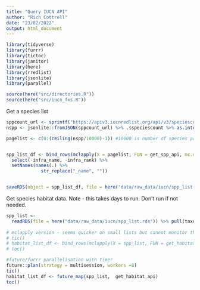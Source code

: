 ```yaml
---
title: "Query IUCN API"
author: "Rich Cottrell"
date: "23/02/2022"
output: html_document
---
```


```r
library(tidyverse)
library(furrr)
library(tictoc)
library(janitor)
library(here)
library(rredlist)
library(jsonlite)
library(parallel)

source(here("src/directories.R"))
source(here("src/iucn_fxs.R"))

```

Get a species list
```r


sppcount_url <- sprintf("https://apiv3.iucnredlist.org/api/v3/speciescount?token=%s", api_key)
nspp <- jsonlite::fromJSON(sppcount_url) %>% .$speciescount %>% as.integer()

pagelist <- c(0:(ceiling(nspp/10000)-1)) #10000 is number of species presented per page


spp_list_df <- bind_rows(mclapply(X = pagelist, FUN = get_spp_api, mc.cores = detectCores())) %>% 
  select(-infra_name, -infra_rank) %>% 
  setNames(names(.) %>% 
             str_replace("_name", ""))


saveRDS(object = spp_list_df, file = here("data/raw_data/iucn/spp_list.rds"), compress = TRUE)


```

Get species habitat data. Note - this takes days to run. Don't run if not needed.

```r

spp_list <- 
  readRDS(file = here("data/raw_data/iucn/spp_list.rds")) %>% pull(taxonid) %>% as.list()
  
# mclapply version - seems quicker on small lists but cannot monitor through message whether it's still processing
# tic()
# habitat_list_df <- bind_rows(mclapply(X = spp_list, FUN = get_habitat_api, mc.cores = 8))
# toc()

#future/furrr parallelisation with timer
future::plan(strategy = multisession, workers =8)
tic()
habitat_list_df <- future_map(spp_list,  get_habitat_api)
toc()




```

